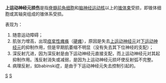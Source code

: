 {{Orphan|time=2016-12-20T11:20:01+00:00}}

{{unreferenced|time=2010-06-14T02:49:04+00:00}}
'''上运动神经元损伤'''是指[[脊髓前角细胞|脊髓前角细胞]]和[[脑神经|脑神经]][[运动核|运动核]]以上的[[锥体束|锥体束]]受损，即锥体细胞或其轴突组成的锥体系受损。

表现为：
# 随意运动障碍；
# 肌张力增高，出现[[痉挛性瘫痪|痉挛性瘫痪]]（[[硬瘫|硬瘫]]），原因是失去[[上运动神经元|上运动神经元]]对[[下运动神经元|下运动神经元]]的抑制作用，但是早期肌萎缩不明显（没有失去其下位神经的支配）；
# 深反射亢进，因为深反射是由下运动神经元直接支配，而上运动神经元对其起抑制作用。浅反射消失或减弱，是因为上运动神经元损坏使反射弧不完整。
# 病理反射，如babinski症，是由于下运动神经元失去控制引起的。

[[Category:神經元|S]]
[[Category:神經生理學|S]]